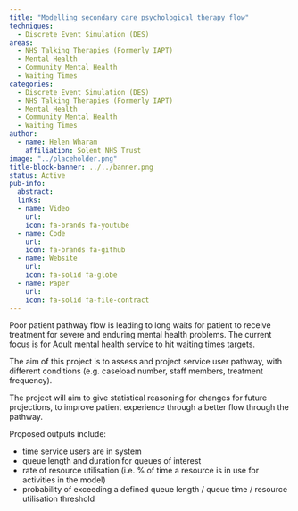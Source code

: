 ```yaml
---
title: "Modelling secondary care psychological therapy flow"
techniques:
  - Discrete Event Simulation (DES)
areas:
  - NHS Talking Therapies (Formerly IAPT)
  - Mental Health
  - Community Mental Health
  - Waiting Times
categories:
  - Discrete Event Simulation (DES)
  - NHS Talking Therapies (Formerly IAPT)
  - Mental Health
  - Community Mental Health
  - Waiting Times
author:
  - name: Helen Wharam
    affiliation: Solent NHS Trust
image: "../placeholder.png"
title-block-banner: ../../banner.png
status: Active
pub-info:
  abstract:
  links:
  - name: Video
    url:
    icon: fa-brands fa-youtube
  - name: Code
    url:
    icon: fa-brands fa-github
  - name: Website
    url:
    icon: fa-solid fa-globe
  - name: Paper
    url:
    icon: fa-solid fa-file-contract
---
```


Poor patient pathway flow is leading to long waits for patient to receive treatment for severe and enduring mental health problems. The current focus is for Adult mental health service to hit waiting times targets.

The aim of this project is to assess and project service user pathway, with different conditions (e.g. caseload number, staff members, treatment frequency).

The project will aim to give statistical reasoning for changes for future projections, to improve patient experience through a better flow through the pathway.

Proposed outputs include:

- time service users are in system
- queue length and duration for queues of interest
- rate of resource utilisation (i.e. % of time a resource is in use for activities in the model)
- probability of exceeding a defined queue length / queue time / resource utilisation threshold
